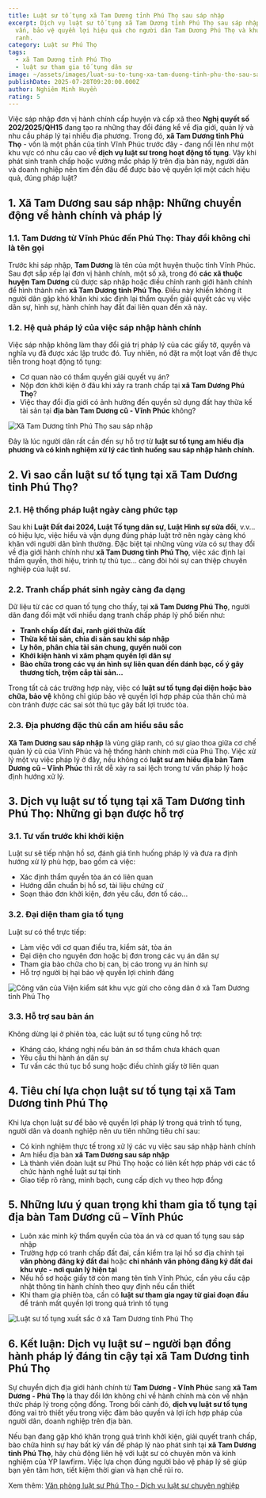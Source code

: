 ```yaml
---
title: Luật sư tố tụng xã Tam Dương tỉnh Phú Thọ sau sáp nhập
excerpt: Dịch vụ luật sư tố tụng xã Tam Dương tỉnh Phú Thọ sau sáp nhập – tư
  vấn, bảo vệ quyền lợi hiệu quả cho người dân Tam Dương Phú Thọ và khu vực giáp
  ranh.
category: Luật sư Phú Thọ
tags:
  - xã Tam Dương tỉnh Phú Thọ
  - luật sư tham gia tố tụng dân sự
image: ~/assets/images/luat-su-to-tung-xa-tam-duong-tinh-phu-tho-sau-sap-nhap.jpg
publishDate: 2025-07-28T09:20:00.000Z
author: Nghiêm Minh Huyền
rating: 5
---
```

Việc sáp nhập đơn vị hành chính cấp huyện và cấp xã theo **Nghị quyết số 202/2025/QH15** đang tạo ra những thay đổi đáng kể về địa giới, quản lý và nhu cầu pháp lý tại nhiều địa phương. Trong đó, **xã Tam Dương tỉnh Phú Thọ** - vốn là một phần của tỉnh Vĩnh Phúc trước đây - đang nổi lên như một khu vực có nhu cầu cao về **dịch vụ luật sư trong hoạt động tố tụng**. Vậy khi phát sinh tranh chấp hoặc vướng mắc pháp lý trên địa bàn này, người dân và doanh nghiệp nên tìm đến đâu để được bảo vệ quyền lợi một cách hiệu quả, đúng pháp luật?

## 1. Xã Tam Dương sau sáp nhập: Những chuyển động về hành chính và pháp lý

### 1.1. Tam Dương từ Vĩnh Phúc đến Phú Thọ: Thay đổi không chỉ là tên gọi

Trước khi sáp nhập, **Tam Dương** là tên của một huyện thuộc tỉnh Vĩnh Phúc. Sau đợt sắp xếp lại đơn vị hành chính, một số xã, trong đó **các xã thuộc huyện Tam Dương** cũ được sáp nhập hoặc điều chỉnh ranh giới hành chính để hình thành nên **xã Tam Dương tỉnh Phú Thọ**. Điều này khiến không ít người dân gặp khó khăn khi xác định lại thẩm quyền giải quyết các vụ việc dân sự, hình sự, hành chính hay đất đai liên quan đến xã này.

### 1.2. Hệ quả pháp lý của việc sáp nhập hành chính

Việc sáp nhập không làm thay đổi giá trị pháp lý của các giấy tờ, quyền và nghĩa vụ đã được xác lập trước đó. Tuy nhiên, nó đặt ra một loạt vấn đề thực tiễn trong hoạt động tố tụng:

* Cơ quan nào có thẩm quyền giải quyết vụ án?
* Nộp đơn khởi kiện ở đâu khi xảy ra tranh chấp tại **xã Tam Dương Phú Thọ**?
* Việc thay đổi địa giới có ảnh hưởng đến quyền sử dụng đất hay thừa kế tài sản tại **địa bàn Tam Dương cũ - Vĩnh Phúc** không?

![Xã Tam Dương tỉnh Phú Thọ sau sáp nhập](~/assets/images/xa-tam-duong-tinh-phu-tho-sau-sap-nhap.jpg "Xã Tam Dương tỉnh Phú Thọ sau sáp nhập")

Đây là lúc người dân rất cần đến sự hỗ trợ từ **luật sư tố tụng am hiểu địa phương và có kinh nghiệm xử lý các tình huống sau sáp nhập hành chính.**

## 2. Vì sao cần luật sư tố tụng tại xã Tam Dương tỉnh Phú Thọ?

### 2.1. Hệ thống pháp luật ngày càng phức tạp

Sau khi **Luật Đất đai 2024, Luật Tố tụng dân sự, Luật Hình sự sửa đổi**, v.v... có hiệu lực, việc hiểu và vận dụng đúng pháp luật trở nên ngày càng khó khăn với người dân bình thường. Đặc biệt tại những vùng vừa có sự thay đổi về địa giới hành chính như **xã Tam Dương tỉnh Phú Thọ**, việc xác định lại thẩm quyền, thời hiệu, trình tự thủ tục... càng đòi hỏi sự can thiệp chuyên nghiệp của luật sư.

### 2.2. Tranh chấp phát sinh ngày càng đa dạng

Dữ liệu từ các cơ quan tố tụng cho thấy, tại **xã Tam Dương Phú Thọ**, người dân đang đối mặt với nhiều dạng tranh chấp pháp lý phổ biến như:

* **Tranh chấp đất đai, ranh giới thửa đất**
* **Thừa kế tài sản, chia di sản sau khi sáp nhập**
* **Ly hôn, phân chia tài sản chung, quyền nuôi con**
* **Khởi kiện hành vi xâm phạm quyền lợi dân sự**
* **Bào chữa trong các vụ án hình sự liên quan đến đánh bạc, cố ý gây thương tích, trộm cắp tài sản…**

Trong tất cả các trường hợp này, việc có **luật sư tố tụng đại diện hoặc bào chữa, bảo vệ** không chỉ giúp bảo vệ quyền lợi hợp pháp của thân chủ mà còn tránh được các sai sót thủ tục gây bất lợi trước tòa.

### 2.3. Địa phương đặc thù cần am hiểu sâu sắc

**Xã Tam Dương sau sáp nhập** là vùng giáp ranh, có sự giao thoa giữa cơ chế quản lý cũ của Vĩnh Phúc và hệ thống hành chính mới của Phú Thọ. Việc xử lý một vụ việc pháp lý ở đây, nếu không có **luật sư am hiểu địa bàn Tam Dương cũ – Vĩnh Phúc** thì rất dễ xảy ra sai lệch trong tư vấn pháp lý hoặc định hướng xử lý.

## 3. Dịch vụ luật sư tố tụng tại xã Tam Dương tỉnh Phú Thọ: Những gì bạn được hỗ trợ

### 3.1. Tư vấn trước khi khởi kiện

Luật sư sẽ tiếp nhận hồ sơ, đánh giá tình huống pháp lý và đưa ra định hướng xử lý phù hợp, bao gồm cả việc:

* Xác định thẩm quyền tòa án có liên quan
* Hướng dẫn chuẩn bị hồ sơ, tài liệu chứng cứ
* Soạn thảo đơn khởi kiện, đơn yêu cầu, đơn tố cáo...

### 3.2. Đại diện tham gia tố tụng

Luật sư có thể trực tiếp:

* Làm việc với cơ quan điều tra, kiểm sát, tòa án
* Đại diện cho nguyên đơn hoặc bị đơn trong các vụ án dân sự
* Tham gia bào chữa cho bị can, bị cáo trong vụ án hình sự
* Hỗ trợ người bị hại bảo vệ quyền lợi chính đáng

![Công văn của Viện kiểm sát khu vực gửi cho công dân ở xã Tam Dương tỉnh Phú Thọ](~/assets/images/cong-van-cua-vien-kiem-sat-khu-vuc-gui-cho-cong-dan-o-xa-tam-duong-tinh-phu-tho.png "Công văn của Viện kiểm sát khu vực gửi cho công dân ở xã Tam Dương tỉnh Phú Thọ")

### 3.3. Hỗ trợ sau bản án

Không dừng lại ở phiên tòa, các luật sư tố tụng cũng hỗ trợ:

* Kháng cáo, kháng nghị nếu bản án sơ thẩm chưa khách quan
* Yêu cầu thi hành án dân sự
* Tư vấn các thủ tục bổ sung hoặc điều chỉnh giấy tờ liên quan

## 4. Tiêu chí lựa chọn luật sư tố tụng tại xã Tam Dương tỉnh Phú Thọ

Khi lựa chọn luật sư để bảo vệ quyền lợi pháp lý trong quá trình tố tụng, người dân và doanh nghiệp nên ưu tiên những tiêu chí sau:

* Có kinh nghiệm thực tế trong xử lý các vụ việc sau sáp nhập hành chính
* Am hiểu địa bàn **xã Tam Dương sau sáp nhập**
* Là thành viên đoàn luật sư Phú Thọ hoặc có liên kết hợp pháp với các tổ chức hành nghề luật sư tại tỉnh
* Giao tiếp rõ ràng, minh bạch, cung cấp dịch vụ theo hợp đồng

## 5. Những lưu ý quan trọng khi tham gia tố tụng tại địa bàn Tam Dương cũ – Vĩnh Phúc

* Luôn xác minh kỹ thẩm quyền của tòa án và cơ quan tố tụng sau sáp nhập
* Trường hợp có tranh chấp đất đai, cần kiểm tra lại hồ sơ địa chính tại **văn phòng đăng ký đất đai** hoặc **chi nhánh văn phòng đăng ký đất đai khu vực - nơi quản lý hiện tại**
* Nếu hồ sơ hoặc giấy tờ còn mang tên tỉnh Vĩnh Phúc, cần yêu cầu cập nhật thông tin hành chính theo quy định nếu cần thiết
* Khi tham gia phiên tòa, cần có **luật sư tham gia ngay từ giai đoạn đầu** để tránh mất quyền lợi trong quá trình tố tụng

![Luật sư tố tụng xuất sắc ở xã Tam Dương tỉnh Phú Thọ](~/assets/images/luat-su-to-tung-xuat-sac-o-xa-tam-duong-tinh-phu-tho.png "Luật sư tố tụng xuất sắc ở xã Tam Dương tỉnh Phú Thọ")

## 6. Kết luận: Dịch vụ luật sư – người bạn đồng hành pháp lý đáng tin cậy tại xã Tam Dương tỉnh Phú Thọ

Sự chuyển dịch địa giới hành chính từ **Tam Dương - Vĩnh Phúc** sang **xã Tam Dương - Phú Thọ** là thay đổi lớn không chỉ về hành chính mà còn về nhận thức pháp lý trong cộng đồng. Trong bối cảnh đó, **dịch vụ luật sư tố tụng** đóng vai trò thiết yếu trong việc đảm bảo quyền và lợi ích hợp pháp của người dân, doanh nghiệp trên địa bàn.

Nếu bạn đang gặp khó khăn trong quá trình khởi kiện, giải quyết tranh chấp, bào chữa hình sự hay bất kỳ vấn đề pháp lý nào phát sinh tại **xã Tam Dương tỉnh Phú Thọ**, hãy chủ động liên hệ với luật sư có chuyên môn và kinh nghiệm của YP lawfirm. Việc lựa chọn đúng người bảo vệ pháp lý sẽ giúp bạn yên tâm hơn, tiết kiệm thời gian và hạn chế rủi ro.

Xem thêm: [Văn phòng luật sư Phú Thọ - Dịch vụ luật sư chuyên nghiệp](https://yplawfirm.vn/tin-tuc/van-phong-luat-su-phu-tho-dich-vu-luat-su-chuyen-nghiep)
